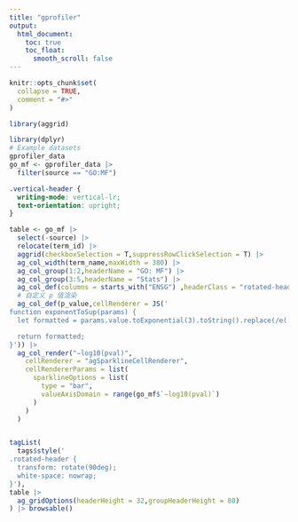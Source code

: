 ```yaml
---
title: "gprofiler"
output:
  html_document:
    toc: true
    toc_float:
      smooth_scroll: false
---
```


```r
knitr::opts_chunk$set(
  collapse = TRUE,
  comment = "#>"
)
```

```r
library(aggrid)

library(dplyr)
# Example datasets
gprofiler_data
go_mf <- gprofiler_data |> 
  filter(source == "GO:MF")
```

```css
.vertical-header {
  writing-mode: vertical-lr;  
  text-orientation: upright;
}
```

```r
table <- go_mf |> 
  select(-source) |> 
  relocate(term_id) |> 
  aggrid(checkboxSelection = T,suppressRowClickSelection = T) |> 
  ag_col_width(term_name,maxWidth = 380) |> 
  ag_col_group(1:2,headerName = "GO: MF") |> 
  ag_col_group(3:5,headerName = "Stats") |> 
  ag_col_def(columns = starts_with("ENSG") ,headerClass = "rotated-header",sortable = F,filter = F,suppressSpanHeaderHeight = T) |> 
  # 自定义 p 值渲染
  ag_col_def(p_value,cellRenderer = JS('
function exponentToSup(params) {
  let formatted = params.value.toExponential(3).toString().replace(/e(.*)/, "<sup>$1</sup>");

  return formatted; 
}')) |> 
  ag_col_render("−log10(pval)",
    cellRenderer = "agSparklineCellRenderer",
    cellRendererParams = list(
      sparklineOptions = list(
        type = "bar",
        valueAxisDomain = range(go_mf$`−log10(pval)`)
      )
    )
  )


tagList(
  tags$style('
.rotated-header {
  transform: rotate(90deg);
  white-space: nowrap;
}'),
table |> 
  ag_gridOptions(headerHeight = 32,groupHeaderHeight = 80)
) |> browsable()
```
